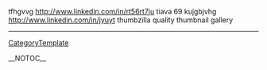 tfhgvvg http://www.linkedin.com/in/rt56rt7ju tiava 69 kujgbjvhg http://www.linkedin.com/in/jyuyt thumbzilla quality thumbnail gallery
----
[[CategoryTemplate]]

__NOTOC__